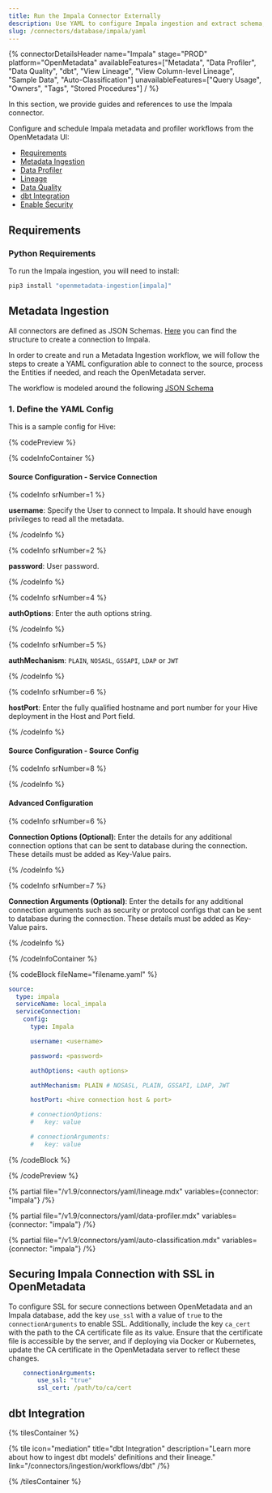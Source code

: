 ```yaml
---
title: Run the Impala Connector Externally
description: Use YAML to configure Impala ingestion and extract schema, lineage, and profiling metadata.
slug: /connectors/database/impala/yaml
---
```









{% connectorDetailsHeader
name="Impala"
stage="PROD"
platform="OpenMetadata"
availableFeatures=["Metadata", "Data Profiler", "Data Quality", "dbt", "View Lineage", "View Column-level Lineage", "Sample Data", "Auto-Classification"]
unavailableFeatures=["Query Usage", "Owners", "Tags", "Stored Procedures"]
/ %}

In this section, we provide guides and references to use the Impala connector.

Configure and schedule Impala metadata and profiler workflows from the OpenMetadata UI:
- [Requirements](#requirements)
- [Metadata Ingestion](#metadata-ingestion)
- [Data Profiler](#data-profiler)
- [Lineage](#lineage)
- [Data Quality](#data-quality)
- [dbt Integration](#dbt-integration)
- [Enable Security](#securing-impala-connection-with-ssl-in-openmetadata)

<ExternalIngestionDeployment />

## Requirements

### Python Requirements

<PythonRequirements />

To run the Impala ingestion, you will need to install:

```bash
pip3 install "openmetadata-ingestion[impala]"
```

## Metadata Ingestion

All connectors are defined as JSON Schemas.
[Here](https://github.com/open-metadata/OpenMetadata/blob/main/openmetadata-spec/src/main/resources/json/schema/entity/services/connections/database/impalaConnection.json)
you can find the structure to create a connection to Impala.

In order to create and run a Metadata Ingestion workflow, we will follow
the steps to create a YAML configuration able to connect to the source,
process the Entities if needed, and reach the OpenMetadata server.

The workflow is modeled around the following
[JSON Schema](https://github.com/open-metadata/OpenMetadata/blob/main/openmetadata-spec/src/main/resources/json/schema/metadataIngestion/workflow.json)

### 1. Define the YAML Config

This is a sample config for Hive:

{% codePreview %}

{% codeInfoContainer %}

#### Source Configuration - Service Connection

{% codeInfo srNumber=1 %}

**username**: Specify the User to connect to Impala. It should have enough privileges to read all the metadata.

{% /codeInfo %}

{% codeInfo srNumber=2 %}

**password**: User password.

{% /codeInfo %}

{% codeInfo srNumber=4 %}

**authOptions**: Enter the auth options string.

{% /codeInfo %}

{% codeInfo srNumber=5 %}

**authMechanism**: `PLAIN`, `NOSASL`, `GSSAPI`, `LDAP` or `JWT`

{% /codeInfo %}

{% codeInfo srNumber=6 %}

**hostPort**: Enter the fully qualified hostname and port number for your Hive deployment in the Host and Port field.

{% /codeInfo %}

#### Source Configuration - Source Config

{% codeInfo srNumber=8 %}

<SourceConfigDef />

<IngestionSinkDef />

<WorkflowConfigDef />

{% /codeInfo %}

#### Advanced Configuration

{% codeInfo srNumber=6 %}

**Connection Options (Optional)**: Enter the details for any additional connection options that can be sent to database during the connection. These details must be added as Key-Value pairs.

{% /codeInfo %}

{% codeInfo srNumber=7 %}

**Connection Arguments (Optional)**: Enter the details for any additional connection arguments such as security or protocol configs that can be sent to database during the connection. These details must be added as Key-Value pairs.

{% /codeInfo %}

{% /codeInfoContainer %}

{% codeBlock fileName="filename.yaml" %}

```yaml {% isCodeBlock=true %}
source:
  type: impala
  serviceName: local_impala
  serviceConnection:
    config:
      type: Impala
```
```yaml {% srNumber=1 %}
      username: <username>
```
```yaml {% srNumber=2 %}
      password: <password>
```
```yaml {% srNumber=3 %}
      authOptions: <auth options>
```
```yaml {% srNumber=4 %}
      authMechanism: PLAIN # NOSASL, PLAIN, GSSAPI, LDAP, JWT
```
```yaml {% srNumber=5 %}
      hostPort: <hive connection host & port>
```
```yaml {% srNumber=6 %}
      # connectionOptions:
      #   key: value
```
```yaml {% srNumber=7 %}
      # connectionArguments:
      #   key: value
```

<SourceConfig />

<IngestionSink />

<WorkflowConfig />

{% /codeBlock %}

{% /codePreview %}

<IngestionCli />

{% partial file="/v1.9/connectors/yaml/lineage.mdx" variables={connector: "impala"} /%}

{% partial file="/v1.9/connectors/yaml/data-profiler.mdx" variables={connector: "impala"} /%}

{% partial file="/v1.9/connectors/yaml/auto-classification.mdx" variables={connector: "impala"} /%}

<DataQuality />

## Securing Impala Connection with SSL in OpenMetadata

To configure SSL for secure connections between OpenMetadata and an Impala database, add the key `use_ssl` with a value of `true` to the `connectionArguments` to enable SSL. Additionally, include the key `ca_cert` with the path to the CA certificate file as its value. Ensure that the certificate file is accessible by the server, and if deploying via Docker or Kubernetes, update the CA certificate in the OpenMetadata server to reflect these changes.

```yaml
    connectionArguments:
        use_ssl: "true"
        ssl_cert: /path/to/ca/cert
```

## dbt Integration

{% tilesContainer %}

{% tile
icon="mediation"
title="dbt Integration"
description="Learn more about how to ingest dbt models' definitions and their lineage."
link="/connectors/ingestion/workflows/dbt" /%}

{% /tilesContainer %}
